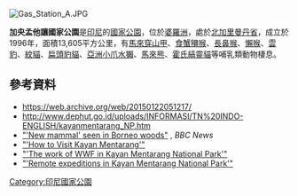 {{No footnotes|time=2021-04-09T03:18:49+00:00}}
[[Image:Gas_Station_A.JPG|right]]
{{coords|3|12|N|115|30|E|display=title}}

'''加央孟他讓國家公園'''是[[印尼|印尼]]的[[國家公園|國家公園]]，位於[[婆羅洲|婆羅洲]]，處於[[北加里曼丹省|北加里曼丹省]]，成立於1996年，面積13,605平方公里，有[[馬來穿山甲|馬來穿山甲]]、[[食蟹獼猴|食蟹獼猴]]、[[長鼻猴|長鼻猴]]、[[懶猴|懶猴]]、[[雲豹|雲豹]]、[[紋貓|紋貓]]、[[扁頭豹貓|扁頭豹貓]]、[[亞洲小爪水獺|亞洲小爪水獺]]、[[馬來熊|馬來熊]]、[[霍氏縞靈貓|霍氏縞靈貓]]等哺乳類動物棲息。

==參考資料==
* https://web.archive.org/web/20150122051217/
* http://www.dephut.go.id/uploads/INFORMASI/TN%20INDO-ENGLISH/kayanmentarang_NP.htm {{Wayback|url=http://www.dephut.go.id/uploads/INFORMASI/TN%20INDO-ENGLISH/kayanmentarang_NP.htm |date=20150122051217 }}
*[http://news.bbc.co.uk/1/hi/sci/tech/4501152.stm "'New mammal' seen in Borneo woods"] {{Wayback|url=http://news.bbc.co.uk/1/hi/sci/tech/4501152.stm |date=20210125025715 }}, ''BBC News''
*[http://www.borneotourgigant.com/Kayan_Mentarang.html "'How to Visit Kayan Mentarang'"] {{Wayback|url=http://www.borneotourgigant.com/Kayan_Mentarang.html |date=20200803171643 }}
*[http://wwf.panda.org/what_we_do/endangered_species/clouded_leopard/?uProjectID=ID0101 "'The work of WWF in Kayan Mentarang National Park'"] {{Wayback|url=http://wwf.panda.org/what_we_do/endangered_species/clouded_leopard/?uProjectID=ID0101 |date=20170717142356 }}
*[https://web.archive.org/web/20110710165720/http://www.ecologyexpeditions.com/ "'Remote expeditions in Kayan Mentarang National Park'"]

{{Indonesia-geo-stub}}
[[Category:印尼國家公園|Category:印尼國家公園]]